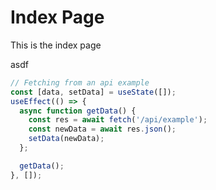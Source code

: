 

<Meta />

# Index Page

This is the index page

<Box width={50} height={50} bg="purples.7" />

<Example text="test">
  asdf
</Example>

```jsx
// Fetching from an api example
const [data, setData] = useState([]);
useEffect(() => {
  async function getData() {
    const res = await fetch('/api/example');
    const newData = await res.json();
    setData(newData);
  };

  getData();
}, []);
```